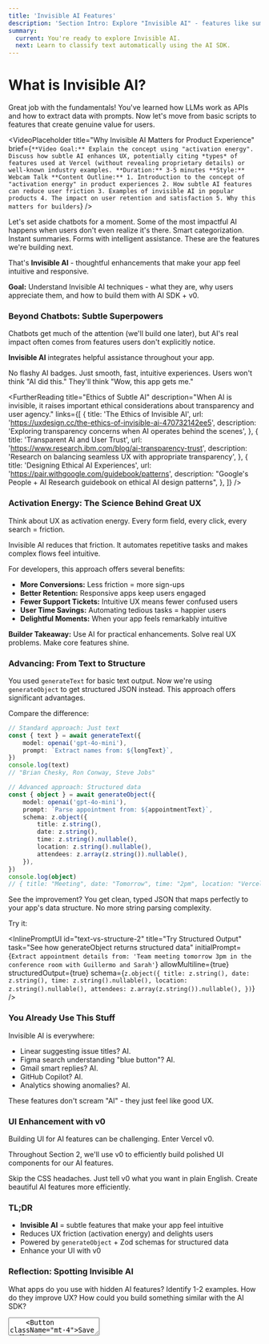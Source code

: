```yaml
---
title: 'Invisible AI Features'
description: 'Section Intro: Explore "Invisible AI" - features like summarization & classification that improve UX without being the main focus. Prep for building them.'
summary:
  current: You're ready to explore Invisible AI.
  next: Learn to classify text automatically using the AI SDK.
---
```


# What is Invisible AI?

Great job with the fundamentals! You've learned how LLMs work as APIs and how to extract data with prompts. Now let's move from basic scripts to features that create genuine value for users.

<VideoPlaceholder
	title="Why Invisible AI Matters for Product Experience"
	brief={`
    **Video Goal:** Explain the concept using "activation energy". Discuss how subtle AI enhances UX, potentially citing *types* of features used at Vercel (without revealing proprietary details) or well-known industry examples.
    **Duration:** 3-5 minutes
    **Style:** Webcam Talk
    **Content Outline:**
    1. Introduction to the concept of "activation energy" in product experiences
    2. How subtle AI features can reduce user friction
    3. Examples of invisible AI in popular products
    4. The impact on user retention and satisfaction
    5. Why this matters for builders
  `}
/>

Let's set aside chatbots for a moment. Some of the most impactful AI happens when users don't even realize it's there. Smart categorization. Instant summaries. Forms with intelligent assistance. These are the features we're building next.

That's **Invisible AI** - thoughtful enhancements that make your app feel intuitive and responsive.

**Goal:** Understand Invisible AI techniques - what they are, why users appreciate them, and how to build them with AI SDK + v0.

### Beyond Chatbots: Subtle Superpowers

Chatbots get much of the attention (we'll build one later), but AI's real impact often comes from features users don't explicitly notice.

**Invisible AI** integrates helpful assistance throughout your app.

No flashy AI badges. Just smooth, fast, intuitive experiences. Users won't think "AI did this." They'll think "Wow, this app gets me."

<VisualPlaceholder description="Subtle sparkles or background glow effect appearing behind a generic modern web app UI, hinting at 'magic' without being overt AI imagery." />

<FurtherReading
	title="Ethics of Subtle AI"
	description="When AI is invisible, it raises important ethical considerations about transparency and user agency."
	links={[
		{
			title: 'The Ethics of Invisible AI',
			url: 'https://uxdesign.cc/the-ethics-of-invisible-ai-470732142ee5',
			description: 'Exploring transparency concerns when AI operates behind the scenes',
		},
		{
			title: 'Transparent AI and User Trust',
			url: 'https://www.research.ibm.com/blog/ai-transparency-trust',
			description: 'Research on balancing seamless UX with appropriate transparency',
		},
		{
			title: 'Designing Ethical AI Experiences',
			url: 'https://pair.withgoogle.com/guidebook/patterns',
			description: "Google's People + AI Research guidebook on ethical AI design patterns",
		},
	]}
/>

### Activation Energy: The Science Behind Great UX

Think about UX as activation energy. Every form field, every click, every search = friction.

Invisible AI reduces that friction. It automates repetitive tasks and makes complex flows feel intuitive.

For developers, this approach offers several benefits:

- **More Conversions:** Less friction = more sign-ups
- **Better Retention:** Responsive apps keep users engaged
- **Fewer Support Tickets:** Intuitive UX means fewer confused users
- **User Time Savings:** Automating tedious tasks = happier users
- **Delightful Moments:** When your app feels remarkably intuitive

**Builder Takeaway:** Use AI for practical enhancements. Solve real UX problems. Make core features shine.

### Advancing: From Text to Structure

You used `generateText` for basic text output. Now we're using `generateObject` to get structured JSON instead. This approach offers significant advantages.

Compare the difference:

```typescript
// Standard approach: Just text
const { text } = await generateText({
	model: openai('gpt-4o-mini'),
	prompt: `Extract names from: ${longText}`,
})
console.log(text)
// "Brian Chesky, Ron Conway, Steve Jobs"

// Advanced approach: Structured data
const { object } = await generateObject({
	model: openai('gpt-4o-mini'),
	prompt: `Parse appointment from: ${appointmentText}`,
	schema: z.object({
		title: z.string(),
		date: z.string(),
		time: z.string().nullable(),
		location: z.string().nullable(),
		attendees: z.array(z.string()).nullable(),
	}),
})
console.log(object)
// { title: "Meeting", date: "Tomorrow", time: "2pm", location: "Vercel HQ", attendees: ["Guillermo"] }
```

See the improvement? You get clean, typed JSON that maps perfectly to your app's data structure. No more string parsing complexity.

Try it:

<InlinePromptUI
	id="text-vs-structure-1"
	title="Try Text Output"
	task="Extract names from this text using generateText"
	initialPrompt="Extract all names from this text: 'In the meeting, Guillermo and Lee discussed the new Vercel AI SDK with Sarah from marketing.'"
/>

<InlinePromptUI
	id="text-vs-structure-2"
	title="Try Structured Output"
	task="See how generateObject returns structured data"
	initialPrompt={`Extract appointment details from: 'Team meeting tomorrow 3pm in the conference room with Guillermo and Sarah'`}
	allowMultiline={true}
	structuredOutput={true}
	schema={`z.object({
    title: z.string(),
    date: z.string(),
    time: z.string().nullable(),
    location: z.string().nullable(),
    attendees: z.array(z.string()).nullable(),
  })`}
/>

### You Already Use This Stuff

Invisible AI is everywhere:

- Linear suggesting issue titles? AI.
- Figma search understanding "blue button"? AI.
- Gmail smart replies? AI.
- GitHub Copilot? AI.
- Analytics showing anomalies? AI.

<VisualPlaceholder description="A 'before/after' GIF: Left side shows raw text like 'Meeting w/ Sarah tomorrow 10am coffee shop'. Right side shows a structured calendar event UI populated with Title: Meeting, Attendee: Sarah, Date: Tomorrow, Time: 10am, Location: Coffee Shop." />

These features don't scream "AI" - they just feel like good UX.

### UI Enhancement with v0

Building UI for AI features can be challenging. Enter Vercel v0.

Throughout Section 2, we'll use v0 to efficiently build polished UI components for our AI features.

<VisualPlaceholder description="Split screen: Left side shows a simple text prompt in the v0 interface like 'Create a card to display an event summary with title, date, time, location, and attendees'. Right side shows the generated React/Tailwind code and a preview of the polished UI card." />

Skip the CSS headaches. Just tell v0 what you want in plain English. Create beautiful AI features more efficiently.

### TL;DR

- **Invisible AI** = subtle features that make your app feel intuitive
- Reduces UX friction (activation energy) and delights users
- Powered by `generateObject` + Zod schemas for structured data
- Enhance your UI with v0

<div className="bg-primary/5 border-primary/20 rounded-lg p-6 my-8">
	<h3 className="text-xl font-semibold mb-4">Reflection: Spotting Invisible AI</h3>
	<p className="text-lg mb-4">
		What apps do you use with hidden AI features? Identify 1-2 examples. How do they improve UX? How
		could you build something similar with the AI SDK?
	</p>
	<Textarea placeholder="Type your reflection here..." className="min-h-[150px] w-full" />
	<Button className="mt-4">Save Reflection</Button>
</div>

---

## Advancing To: Building a Classification Engine

Ready to build something practical with Invisible AI? Let's start with auto-classification - a powerful feature that categorizes support tickets, content, or user messages automatically.

In the next lesson, you'll build a system that takes unstructured user text, organizes it into clear categories using Zod schemas for type safety, and significantly improves support workflow efficiency. Let's put `generateObject` to work!
